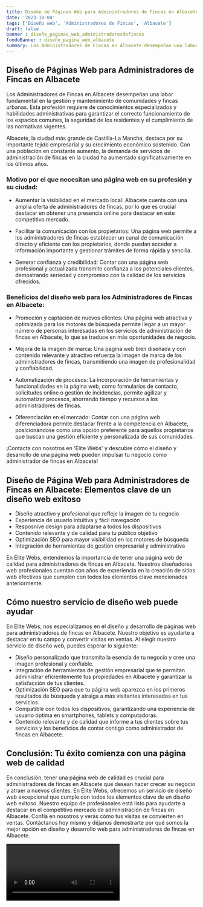 ```yaml
---
title: Diseño de Páginas Web para Administradores de Fincas en Albacete
date: '2023-10-04'
tags: ['Diseño web', 'Administradores de Fincas', 'Albacete']
draft: false
banner : diseño_paginas_web_administradoresdefincas
fondoBanner : diseño_pagina_web_albacete
summary: Los Administradores de Fincas en Albacete desempeñan una labor fundamental en la gestión y mantenimiento de comunidades y fincas urbanas. Esta profesión requiere de conocimientos especializados y habilidades administrativas para garantizar el correcto funcionamiento de los espacios comunes, la seguridad de los residentes y el cumplimiento de las normativas vigentes.
---
```


## Diseño de Páginas Web para Administradores de Fincas en Albacete

Los Administradores de Fincas en Albacete desempeñan una labor fundamental en la gestión y mantenimiento de comunidades y fincas urbanas. Esta profesión requiere de conocimientos especializados y habilidades administrativas para garantizar el correcto funcionamiento de los espacios comunes, la seguridad de los residentes y el cumplimiento de las normativas vigentes.

Albacete, la ciudad más grande de Castilla-La Mancha, destaca por su importante tejido empresarial y su crecimiento económico sostenido. Con una población en constante aumento, la demanda de servicios de administración de fincas en la ciudad ha aumentado significativamente en los últimos años.

### Motivo por el que necesitan una página web en su profesión y su ciudad:

- Aumentar la visibilidad en el mercado local: Albacete cuenta con una amplia oferta de administradores de fincas, por lo que es crucial destacar en obtener una presencia online para destacar en este competitivo mercado.

- Facilitar la comunicación con los propietarios: Una página web permite a los administradores de fincas establecer un canal de comunicación directo y eficiente con los propietarios, donde puedan acceder a información importante y gestionar trámites de forma rápida y sencilla.

- Generar confianza y credibilidad: Contar con una página web profesional y actualizada transmite confianza a los potenciales clientes, demostrando seriedad y compromiso con la calidad de los servicios ofrecidos.

### Beneficios del diseño web para los Administradores de Fincas en Albacete:

- Promoción y captación de nuevos clientes: Una página web atractiva y optimizada para los motores de búsqueda permite llegar a un mayor número de personas interesadas en los servicios de administración de fincas en Albacete, lo que se traduce en más oportunidades de negocio.

- Mejora de la imagen de marca: Una página web bien diseñada y con contenido relevante y atractivo refuerza la imagen de marca de los administradores de fincas, transmitiendo una imagen de profesionalidad y confiabilidad.

- Automatización de procesos: La incorporación de herramientas y funcionalidades en la página web, como formularios de contacto, solicitudes online o gestión de incidencias, permite agilizar y automatizar procesos, ahorrando tiempo y recursos a los administradores de fincas.

- Diferenciación en el mercado: Contar con una página web diferenciadora permite destacar frente a la competencia en Albacete, posicionándose como una opción preferente para aquellos propietarios que buscan una gestión eficiente y personalizada de sus comunidades.

¡Contacta con nosotros en 'Élite Webs' y descubre cómo el diseño y desarrollo de una página web pueden impulsar tu negocio como administrador de fincas en Albacete!

<GifSeo />

<Cta />

## Diseño de Página Web para Administradores de Fincas en Albacete: Elementos clave de un diseño web exitoso

- Diseño atractivo y profesional que refleje la imagen de tu negocio
- Experiencia de usuario intuitiva y fácil navegación
- Resposnive design para adaptarse a todos los dispositivos
- Contenido relevante y de calidad para tu público objetivo
- Optimización SEO para mayor visibilidad en los motores de búsqueda
- Integración de herramientas de gestión empresarial y administrativa

En Élite Webs, entendemos la importancia de tener una página web de calidad para administradores de fincas en Albacete. Nuestros diseñadores web profesionales cuentan con años de experiencia en la creación de sitios web efectivos que cumplen con todos los elementos clave mencionados anteriormente.

## Cómo nuestro servicio de diseño web puede ayudar

En Élite Webs, nos especializamos en el diseño y desarrollo de páginas web para administradores de fincas en Albacete. Nuestro objetivo es ayudarte a destacar en tu campo y convertir visitas en ventas. Al elegir nuestro servicio de diseño web, puedes esperar lo siguiente:

- Diseño personalizado que transmita la esencia de tu negocio y cree una imagen profesional y confiable.
- Integración de herramientas de gestión empresarial que te permitan administrar eficientemente tus propiedades en Albacete y garantizar la satisfacción de tus clientes.
- Optimización SEO para que tu página web aparezca en los primeros resultados de búsqueda y atraiga a más visitantes interesados en tus servicios.
- Compatible con todos los dispositivos, garantizando una experiencia de usuario óptima en smartphones, tablets y computadoras.
- Contenido relevante y de calidad que informe a tus clientes sobre tus servicios y los beneficios de contar contigo como administrador de fincas en Albacete.

## Conclusión: Tu éxito comienza con una página web de calidad

En conclusión, tener una página web de calidad es crucial para administradores de fincas en Albacete que desean hacer crecer su negocio y atraer a nuevos clientes. En Élite Webs, ofrecemos un servicio de diseño web excepcional que cumple con todos los elementos clave de un diseño web exitoso. Nuestro equipo de profesionales está listo para ayudarte a destacar en el competitivo mercado de administración de fincas en Albacete. Confía en nosotros y verás cómo tus visitas se convierten en ventas. Contáctanos hoy mismo y déjanos demostrarte por qué somos la mejor opción en diseño y desarrollo web para administradores de fincas en Albacete.

<Video />

<CtaBot job='Administradores de Fincas' city='Albacete'/>

<Gmaps query='Albacete+españa+maps' />